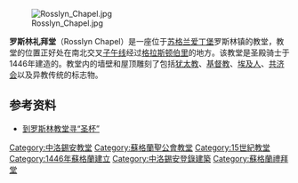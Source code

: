 [[File:Rosslyn_Chapel.jpg|thumb]]

'''罗斯林礼拜堂'''（Rosslyn Chapel）是一座位于[[苏格兰|苏格兰]][[爱丁堡|爱丁堡]]罗斯林镇的教堂，教堂的位置正好处在南北交叉[[子午线|子午线]]经过[[格拉斯顿伯里|格拉斯顿伯里]]的地方。该教堂是圣殿骑士于1446年建造的。教堂内的墙壁和屋顶雕刻了包括[[犹太教|犹太教]]、[[基督教|基督教]]、[[埃及人|埃及人]]、[[共济会|共济会]]以及异教传统的标志物。

==参考资料==
*[https://web.archive.org/web/20121007065233/http://luxury.china.com/zh_cn/sport/huwai/11045261/20060529/13357803.html 到罗斯林教堂寻“圣杯”]

{{Coord|55|51|19|N|3|09|29|W|region:GB_type:landmark|display=title}}

{{Authority control}}

[[Category:中洛錫安教堂|Category:中洛錫安教堂]]
[[Category:蘇格蘭聖公會教堂|Category:蘇格蘭聖公會教堂]]
[[Category:15世紀教堂|Category:15世紀教堂]]
[[Category:1446年蘇格蘭建立|Category:1446年蘇格蘭建立]]
[[Category:中洛錫安登錄建築|Category:中洛錫安登錄建築]]
[[Category:蘇格蘭禮拜堂|Category:蘇格蘭禮拜堂]]